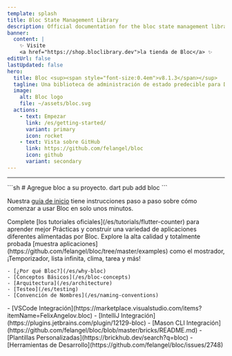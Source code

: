 ```yaml
---
template: splash
title: Bloc State Management Library
description: Official documentation for the bloc state management library. Support for Dart, Flutter, and AngularDart. Includes examples and tutorials.
banner:
  content: |
    ✨ Visite
    <a href="https://shop.bloclibrary.dev">la tienda de Bloc</a> ✨
editUrl: false
lastUpdated: false
hero:
  title: Bloc <sup><span style="font-size:0.4em">v8.1.3</span></sup>
  tagline: Una biblioteca de administración de estado predecible para Dart.
  image:
    alt: Bloc logo
    file: ~/assets/bloc.svg
  actions:
    - text: Empezar
      link: /es/getting-started/
      variant: primary
      icon: rocket
    - text: Vista sobre GitHub
      link: https://github.com/felangel/bloc
      icon: github
      variant: secondary
---
```



<SponsorsGrid
	sponsoredBy="Patrocinado con 💖 por"
	becomeASponsor="Convertirse en patrocinador"
/>

<hr />

<CardGrid>

<SplitCard title="Empezar" icon="rocket">
	```sh
	# Agregue bloc a su proyecto.
	dart pub add bloc
	```

Nuestra [guía de inicio](/es/getting-started) tiene instrucciones paso a paso sobre cómo comenzar a usar Bloc en solo unos minutos.

</SplitCard>

<Card title="Hacer una visita guiada" icon="star">
	Complete [los tutoriales oficiales](/es/tutorials/flutter-counter) para
	aprender mejor Prácticas y construir una variedad de aplicaciones diferentes
	alimentadas por Bloc.
</Card>

<Card title="Construir con Bloc" icon="laptop">
	Explore la alta calidad y totalmente probada [muestra
	aplicaciones](https://github.com/felangel/bloc/tree/master/examples) como el
	mostrador, ¡Temporizador, lista infinita, clima, tarea y más!
</Card>

<ListCard title="Aprender" icon="open-book">

    - [¿Por qué Bloc?](/es/why-bloc)
    - [Conceptos Básicos](/es/bloc-concepts)
    - [Arquitectura](/es/architecture)
    - [Testeo](/es/testing)
    - [Convención de Nombres](/es/naming-conventions)

</ListCard>

  <ListCard title="Integraciones" icon="puzzle">
    - [VSCode Integración](https://marketplace.visualstudio.com/items?itemName=FelixAngelov.bloc)
    - [IntelliJ Integración](https://plugins.jetbrains.com/plugin/12129-bloc)
    - [Mason CLI Integración](https://github.com/felangel/bloc/blob/master/bricks/README.md)
    - [Plantillas Personalizadas](https://brickhub.dev/search?q=bloc)
    - [Herramientas de Desarrollo](https://github.com/felangel/bloc/issues/2748)
  </ListCard>
</CardGrid>

<Discord joinDiscord="Únete a nosotros en Discord" />
